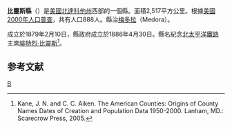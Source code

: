 {{noteTA
|T=zh-hans:比灵斯县 (北达科他州);zh-hk:比靈斯縣 (北達科他州);zh-tw:比靈斯郡 (北達科他州);
}}
{{Otheruses|比靈斯|subject=美國北達科他州的一個縣|other=同名的事物}}
{{Infobox U.S. County|
 |county  = 比靈斯縣
 |state = 北達科他州 
 |en county  = Billings County
 |en state = North Dakota
 |seal =  
 |map size = 225
 |founded = 1886
 |seat = [[Medora,_North_Dakota|Medora]] 
 |area = 2,987 [[km²|km²]] (1,153 [[square_mile|mi²]]) 
 |area land  = 2,982 km² (1,151 mi²) 
 |area water = 5 km² (2 mi²)
 |area percentage = 0.17% 
 |census yr = 2000
 |pop = 888 
 |density = 0.31
 |web = 
|}}
'''比靈斯縣'''（{{lang-en|Billings County}}）是[[美國|美國]][[北達科他州|北達科他州]]西部的一個縣。面積2,517平方公里。根據[[美國2000年人口普查|美國2000年人口普查]]，共有人口888人。縣治[[梅多拉_(北達科他州)|梅多拉]]（Medora）。

成立於1879年2月10日，縣政府成立於1886年4月30日。縣名紀念[[北太平洋鐵路|北太平洋鐵路]]主席[[腓特烈·比靈斯|腓特烈·比靈斯]]<ref>Kane, J. N. and C. C. Aiken. The American Counties: Origins of County Names Dates of Creation and Population Data 1950-2000. Lanham, MD.: Scarecrow Press, 2005.</ref>。

== 参考文献 ==
<div class="references-small">
<references />
</div>

[[Category:北达科他州行政区划|B]]